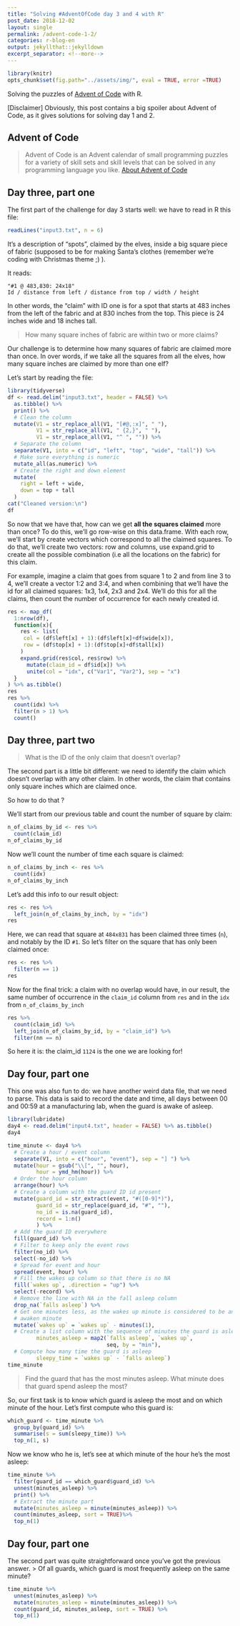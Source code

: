 ```yaml
---
title: "Solving #AdventOfCode day 3 and 4 with R"
post_date: 2018-12-02
layout: single
permalink: /advent-code-1-2/
categories: r-blog-en
output: jekyllthat::jekylldown
excerpt_separator: <!--more-->
---
```


```r
library(knitr)
opts_chunk$set(fig.path="../assets/img/", eval = TRUE, error =TRUE)
```
 
Solving the puzzles of [Advent of Code](https://adventofcode.com) with R.

 <!--more-->
 
[Disclaimer] Obviously, this post contains a big spoiler about Advent of Code, as it gives solutions for solving day 1 and 2. 

## Advent of Code 

> Advent of Code is an Advent calendar of small programming puzzles for a variety of skill sets and skill levels that can be solved in any programming language you like. [About Advent of Code](https://adventofcode.com/2018/about)

## Day three, part one

The first part of the challenge for day 3 starts well: we have to read in R this file: 

```r
readLines("input3.txt", n = 6)
```

It's a description of "spots", claimed by the elves, inside a big square piece of fabric (supposed to be for making Santa's clothes (remember we're coding with Christmas theme ;) ). 

It reads:

```
"#1 @ 483,830: 24x18" 
Id / distance from left / distance from top / width / height 
```

In other words, the "claim" with ID one is for a spot that starts at 483 inches from the left of the fabric and at 830 inches from the top. This piece is 24 inches wide and 18 inches tall. 

> How many square inches of fabric are within two or more claims?

Our challenge is to determine how many squares of fabric are claimed more than once. In over words, if we take all the squares from all the elves, how many square inches are claimed by more than one elf? 

Let's start by reading the file: 

```r
library(tidyverse)
df <- read.delim("input3.txt", header = FALSE) %>%
  as.tibble() %>%
  print() %>%
  # Clean the column 
  mutate(V1 = str_replace_all(V1, "[#@,:x]", " "),
         V1 = str_replace_all(V1, " {2,}", " "), 
         V1 = str_replace_all(V1, "^ ", "")) %>%
  # Separate the column
  separate(V1, into = c("id", "left", "top", "wide", "tall")) %>% 
  # Make sure everything is numeric
  mutate_all(as.numeric) %>%
  # Create the right and down element
  mutate(
    right = left + wide, 
    down = top + tall 
  ) 
cat("Cleaned version:\n")
df
```

So now that we have that, how can we get **all the squares claimed** more than once? To do this, we'll go row-wise on this data.frame. With each row, we'll start by create vectors which correspond to all the claimed squares. To do that, we'll create two vectors: row and columns, use expand.grid to create all the possible combination (i.e all the locations on the fabric) for this claim.

For example, imagine a claim that goes from square 1 to 2 and from line 3 to 4, we'll create a vector 1:2 and 3:4, and when combining that we'll have the id for all claimed squares: 1x3, 1x4, 2x3 and 2x4. We'll do this for all the claims, then count the number of occurrence for each newly created id.

```r
res <- map_df(
  1:nrow(df), 
  function(x){
    res <- list(
     col = (df$left[x] + 1):(df$left[x]+df$wide[x]),
     row = (df$top[x] + 1):(df$top[x]+df$tall[x])
    )
    expand.grid(res$col, res$row) %>%
      mutate(claim_id = df$id[x]) %>%
      unite(col = "idx", c("Var1", "Var2"), sep = "x")
  }
) %>% as.tibble()
res
res %>% 
  count(idx) %>%
  filter(n > 1) %>%
  count()  
```

## Day three, part two

> What is the ID of the only claim that doesn't overlap?

The second part is a little bit different: we need to identify the claim which doesn't overlap with any other claim. In other words, the claim that contains only square inches which are claimed once. 

So how to do that ? 

We'll start from our previous table and count the number of square by claim: 

```r
n_of_claims_by_id <- res %>% 
  count(claim_id)
n_of_claims_by_id
```

Now we'll count the number of time each square is claimed:

```r
n_of_claims_by_inch <- res %>%
  count(idx)
n_of_claims_by_inch
```


Let's add this info to our result object: 

```r
res <- res %>%
  left_join(n_of_claims_by_inch, by = "idx") 
res
```

Here, we can read that square at `484x831` has been claimed three times (`n`), and notably by the ID `#1`. So let's filter on the square that has only been claimed once:

```r
res <- res %>%
  filter(n == 1)
res
```

Now for the final trick: a claim with no overlap would have, in our result, the same number of occurrence in the `claim_id` column from `res` and in the `idx` from `n_of_claims_by_inch`

```r
res %>%
  count(claim_id) %>%
  left_join(n_of_claims_by_id, by = "claim_id") %>%
  filter(nn == n)
```

So here it is: the claim_id `1124` is the one we are looking for! 

## Day four, part one

This one was also fun to do: we have another weird data file, that we  need to parse. This data is said to record the date and time, all days between 00 and 00:59 at a manufacturing lab, when the guard is awake of asleep. 

```r
library(lubridate)
day4 <- read.delim("input4.txt", header = FALSE) %>% as.tibble()
day4

time_minute <- day4 %>%
  # Create a hour / event column
  separate(V1, into = c("hour", "event"), sep = "] ") %>% 
  mutate(hour = gsub("\\[", "", hour), 
         hour = ymd_hm(hour)) %>%
  # Order the hour column
  arrange(hour) %>%
  # Create a column with the guard ID id present
  mutate(guard_id = str_extract(event, "#([0-9]*)"), 
         guard_id = str_replace(guard_id, "#", ""), 
         no_id = is.na(guard_id), 
         record = 1:n()
         ) %>%
  # Add the guard ID everywhere
  fill(guard_id) %>%
  # Filter to keep only the event rows
  filter(no_id) %>% 
  select(-no_id) %>%
  # Spread for event and hour
  spread(event, hour) %>%
  # Fill the wakes up column so that there is no NA
  fill(`wakes up`, .direction = "up") %>%
  select(-record) %>%
  # Remove the line with NA in the fall asleep column
  drop_na(`falls asleep`) %>%
  # Get one minutes less, as the wakes up minute is considered to be an
  # awaken minute
  mutate(`wakes up` = `wakes up` - minutes(1),
  # Create a list column with the sequence of minutes the guard is asleep
         minutes_asleep = map2(`falls asleep`, `wakes up`, 
                               seq, by = "min"),
  # Compute how many time the guard is asleep
         sleepy_time = `wakes up` - `falls asleep`) 
time_minute
```

> Find the guard that has the most minutes asleep. What minute does that guard spend asleep the most?

So, our first task is to know which guard is asleep the most and on which minute of the hour. Let's first compute who this guard is:

```r
which_guard <- time_minute %>%
  group_by(guard_id) %>%
  summarise(s = sum(sleepy_time)) %>%
  top_n(1, s) 
```

Now we know who he is, let's see at which minute of the hour he's the most asleep:

```r
time_minute %>%
  filter(guard_id == which_guard$guard_id) %>%
  unnest(minutes_asleep) %>%
  print() %>%
  # Extract the minute part
  mutate(minutes_asleep = minute(minutes_asleep)) %>%
  count(minutes_asleep, sort = TRUE)%>%
  top_n(1)
```

## Day four, part one

The second part was quite straightforward once you've got the previous answer. 
> Of all guards, which guard is most frequently asleep on the same minute?

```r
time_minute %>%
  unnest(minutes_asleep) %>%
  mutate(minutes_asleep = minute(minutes_asleep)) %>%
  count(guard_id, minutes_asleep, sort = TRUE) %>% 
  top_n(1)
```


